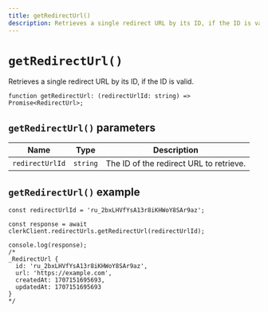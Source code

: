```yaml
---
title: getRedirectUrl()
description: Retrieves a single redirect URL by its ID, if the ID is valid.
---
```


# `getRedirectUrl()`

Retrieves a single redirect URL by its ID, if the ID is valid.

```tsx
function getRedirectUrl: (redirectUrlId: string) => Promise<RedirectUrl>;
```

## `getRedirectUrl()` parameters

| Name | Type | Description |
| --- | --- | --- |
| `redirectUrlId` | `string` | The ID of the redirect URL to retrieve. |

## `getRedirectUrl()` example

```tsx
const redirectUrlId = 'ru_2bxLHVfYsA13r8iKHWoY8SAr9az';

const response = await clerkClient.redirectUrls.getRedirectUrl(redirectUrlId);

console.log(response);
/*
_RedirectUrl {
  id: 'ru_2bxLHVfYsA13r8iKHWoY8SAr9az',
  url: 'https://example.com',
  createdAt: 1707151695693,
  updatedAt: 1707151695693
}
*/
```